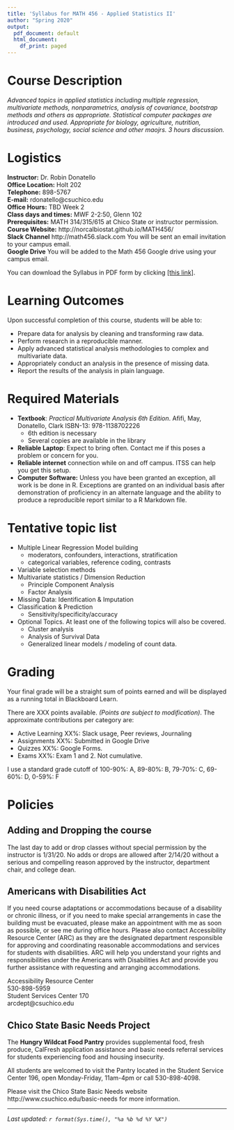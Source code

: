 ```yaml
---
title: 'Syllabus for MATH 456 - Applied Statistics II'
author: "Spring 2020"
output:
  pdf_document: default
  html_document:
    df_print: paged
---
```


# Course Description
_Advanced topics in applied statistics including multiple regression, multivariate methods, nonparametrics, analysis of covariance, bootstrap methods and others as appropriate. Statistical computer packages are introduced and used. Appropriate for biology, agriculture, nutrition, business, psychology, social science and other maojrs. 3 hours discussion._

# Logistics

**Instructor:** Dr. Robin Donatello  
**Office Location:** Holt 202  
**Telephone:** 898-5767    
**E-mail:** rdonatello@csuchico.edu    
**Office Hours:** TBD Week 2  
**Class days and times:** MWF 2-2:50, Glenn 102   
**Prerequisites:** MATH 314/315/615 at Chico State or instructor permission.  
**Course Website:** http://norcalbiostat.github.io/MATH456/  
**Slack Channel**  http://math456.slack.com  You will be sent an email invitation to your campus email.   
**Google Drive**  You will be added to the Math 456 Google drive using your campus email. 


You can download the Syllabus in PDF form by clicking [[this link]](syllabus_456_S20.pdf).

# Learning Outcomes
Upon successful completion of this course, students will be able to:  

* Prepare data for analysis by cleaning and transforming raw data. 
* Perform research in a reproducible manner. 
* Apply advanced statistical analysis methodologies to complex and multivariate data. 
* Appropriately conduct an analysis in the presence of missing data. 
* Report the results of the analysis in plain language. 


# Required Materials
* **Textbook**: _Practical Multivariate Analysis 6th Edition_. Afifi, May, Donatello, Clark ISBN-13: 978-1138702226 
  - 6th edition is necessary
  - Several copies are available in the library
* **Reliable Laptop**: Expect to bring often. Contact me if this poses a problem or concern for you. 
* **Reliable internet** connection while on and off campus. ITSS can help you get this setup. 
* **Computer Software:** Unless you have been granted an exception, all work is be done in R. Exceptions are granted on an individual basis after demonstration of proficiency in an alternate language and the ability to produce a reproducible report similar to a R Markdown file.

# Tentative topic list

* Multiple Linear Regression Model building 
    - moderators, confounders, interactions, stratification
    - categorical variables, reference coding, contrasts
* Variable selection methods
* Multivariate statistics / Dimension Reduction
    - Principle Component Analysis
    - Factor Analysis
* Missing Data: Identification & Imputation
* Classification & Prediction
    - Sensitivity/specificity/accuracy
* Optional Topics. At least one of the following topics will also be covered. 
    - Cluster analysis
    - Analysis of Survival Data
    - Generalized linear models / modeling of count data. 
    
# Grading

Your final grade will be a straight sum of points earned and will be displayed as a running total in Blackboard Learn. 

There are XXX points available. _(Points are subject to modification)_. The approximate contributions per category are: 

* Active Learning XX%: Slack usage, Peer reviews, Journaling
* Assignments XX%: Submitted in Google Drive
* Quizzes XX%: Google Forms. 
* Exams XX%: Exam 1 and 2. Not cumulative.   


I use a standard grade cutoff of 100-90%: A, 89-80%: B, 79-70%: C, 69-60%: D, 0-59%: F  

# Policies

## Adding and Dropping the course
The last day to add or drop classes without special permission by the instructor is 1/31/20. No adds or drops are allowed after 2/14/20 without a serious and compelling reason approved by the instructor, department chair, and college dean.

## Americans with Disabilities Act

If you need course adaptations or accommodations because of a disability or chronic illness,  or if you need to make special arrangements in case the building must be evacuated, please make an appointment with me as soon as possible, or see me during office hours. Please also contact Accessibility Resource Center (ARC) as they are the designated department responsible for approving and coordinating reasonable accommodations and services for students with disabilities. ARC will help you understand your rights and responsibilities under the Americans with Disabilities Act and provide you further assistance with requesting and arranging accommodations.

Accessibility Resource Center  
530-898-5959   
Student Services Center 170  
arcdept@csuchico.edu  


## Chico State Basic Needs Project

The **Hungry Wildcat Food Pantry** provides supplemental food, fresh produce, CalFresh application assistance and basic needs referral services for students experiencing food and housing insecurity.

All students are welcomed to visit the Pantry located in the Student Service Center 196, open Monday-Friday, 11am-4pm or call 530-898-4098. 

Please visit the Chico State Basic Needs website http://www.csuchico.edu/basic-needs for more information.

-----

_Last updated: `r format(Sys.time(), "%a %b %d %Y %X")`_

    
    
